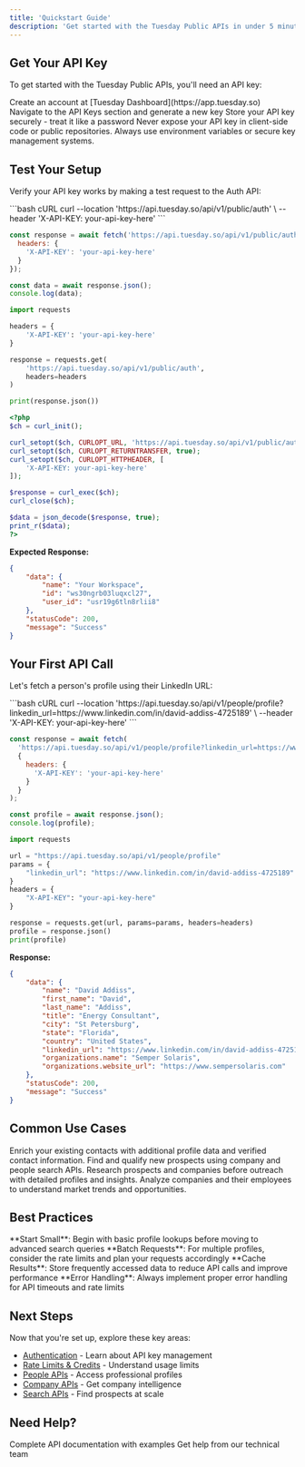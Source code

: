 ```yaml
---
title: 'Quickstart Guide'
description: 'Get started with the Tuesday Public APIs in under 5 minutes'
---
```


## Get Your API Key

To get started with the Tuesday Public APIs, you'll need an API key:

<Steps>
  <Step title="Sign Up">
    Create an account at [Tuesday Dashboard](https://app.tuesday.so)
  </Step>
  <Step title="Generate API Key">
    Navigate to the API Keys section and generate a new key
  </Step>
  <Step title="Secure Your Key">
    Store your API key securely - treat it like a password
  </Step>
</Steps>

<Warning>
  Never expose your API key in client-side code or public repositories. Always use environment variables or secure key management systems.
</Warning>

## Test Your Setup

Verify your API key works by making a test request to the Auth API:

<CodeGroup>
```bash cURL
curl --location 'https://api.tuesday.so/api/v1/public/auth' \
--header 'X-API-KEY: your-api-key-here'
```

```javascript JavaScript
const response = await fetch('https://api.tuesday.so/api/v1/public/auth', {
  headers: {
    'X-API-KEY': 'your-api-key-here'
  }
});

const data = await response.json();
console.log(data);
```

```python Python
import requests

headers = {
    'X-API-KEY': 'your-api-key-here'
}

response = requests.get(
    'https://api.tuesday.so/api/v1/public/auth',
    headers=headers
)

print(response.json())
```

```php PHP
<?php
$ch = curl_init();

curl_setopt($ch, CURLOPT_URL, 'https://api.tuesday.so/api/v1/public/auth');
curl_setopt($ch, CURLOPT_RETURNTRANSFER, true);
curl_setopt($ch, CURLOPT_HTTPHEADER, [
    'X-API-KEY: your-api-key-here'
]);

$response = curl_exec($ch);
curl_close($ch);

$data = json_decode($response, true);
print_r($data);
?>
```
</CodeGroup>

**Expected Response:**
```json
{
    "data": {
        "name": "Your Workspace",
        "id": "ws30ngrb03luqxcl27",
        "user_id": "usr19g6tln8rlii8"
    },
    "statusCode": 200,
    "message": "Success"
}
```

## Your First API Call

Let's fetch a person's profile using their LinkedIn URL:

<CodeGroup>
```bash cURL
curl --location 'https://api.tuesday.so/api/v1/people/profile?linkedin_url=https://www.linkedin.com/in/david-addiss-4725189' \
--header 'X-API-KEY: your-api-key-here'
```

```javascript JavaScript
const response = await fetch(
  'https://api.tuesday.so/api/v1/people/profile?linkedin_url=https://www.linkedin.com/in/david-addiss-4725189',
  {
    headers: {
      'X-API-KEY': 'your-api-key-here'
    }
  }
);

const profile = await response.json();
console.log(profile);
```

```python Python
import requests

url = "https://api.tuesday.so/api/v1/people/profile"
params = {
    "linkedin_url": "https://www.linkedin.com/in/david-addiss-4725189"
}
headers = {
    "X-API-KEY": "your-api-key-here"
}

response = requests.get(url, params=params, headers=headers)
profile = response.json()
print(profile)
```
</CodeGroup>

**Response:**
```json
{
    "data": {
        "name": "David Addiss",
        "first_name": "David",
        "last_name": "Addiss",
        "title": "Energy Consultant",
        "city": "St Petersburg",
        "state": "Florida",
        "country": "United States",
        "linkedin_url": "https://www.linkedin.com/in/david-addiss-4725189",
        "organizations.name": "Semper Solaris",
        "organizations.website_url": "https://www.sempersolaris.com"
    },
    "statusCode": 200,
    "message": "Success"
}
```

## Common Use Cases

<CardGroup cols={2}>
  <Card title="CRM Enrichment" icon="database">
    Enrich your existing contacts with additional profile data and verified contact information.
  </Card>
  
  <Card title="Lead Generation" icon="target">
    Find and qualify new prospects using company and people search APIs.
  </Card>
  
  <Card title="Sales Intelligence" icon="chart-line">
    Research prospects and companies before outreach with detailed profiles and insights.
  </Card>
  
  <Card title="Market Research" icon="magnifying-glass">
    Analyze companies and their employees to understand market trends and opportunities.
  </Card>
</CardGroup>

## Best Practices

<Tip>
  **Start Small**: Begin with basic profile lookups before moving to advanced search queries
</Tip>

<Tip>
  **Batch Requests**: For multiple profiles, consider the rate limits and plan your requests accordingly
</Tip>

<Tip>
  **Cache Results**: Store frequently accessed data to reduce API calls and improve performance
</Tip>

<Tip>
  **Error Handling**: Always implement proper error handling for API timeouts and rate limits
</Tip>

## Next Steps

Now that you're set up, explore these key areas:

- [Authentication](/authentication) - Learn about API key management
- [Rate Limits & Credits](/rate-limits-and-credits) - Understand usage limits
- [People APIs](/api-reference/people/profile) - Access professional profiles
- [Company APIs](/api-reference/company/profile) - Get company intelligence
- [Search APIs](/api-reference/people/search) - Find prospects at scale

## Need Help?

<CardGroup cols={2}>
  <Card title="API Reference" icon="code" href="/api-reference/auth/check-api-key">
    Complete API documentation with examples
  </Card>
  
  <Card title="Support" icon="envelope" href="mailto:support@tuesday.so">
    Get help from our technical team
  </Card>
</CardGroup>
